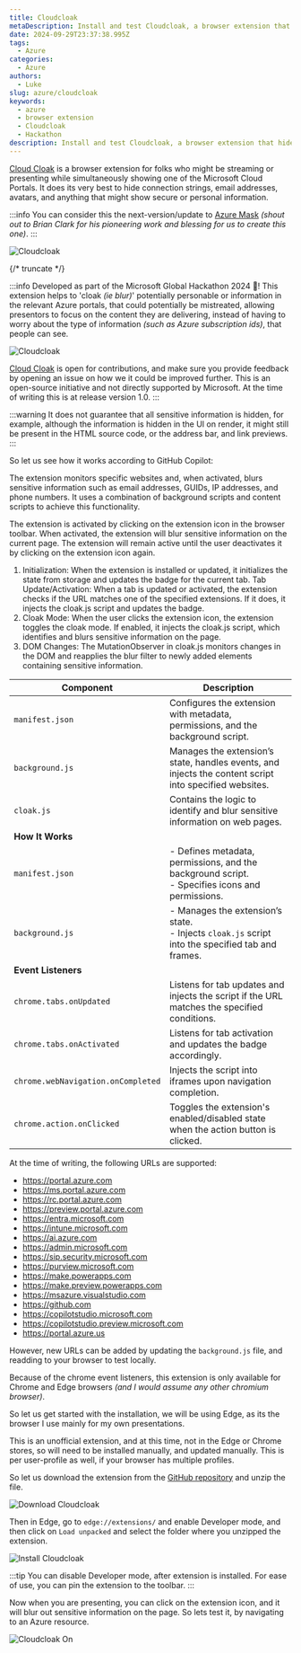 ```yaml
---
title: Cloudcloak
metaDescription: Install and test Cloudcloak, a browser extension that hides sensitive information while streaming or presenting Microsoft Cloud Portals.
date: 2024-09-29T23:37:38.995Z
tags:
  - Azure
categories:
  - Azure
authors:
  - Luke
slug: azure/cloudcloak
keywords:
  - azure
  - browser extension
  - Cloudcloak
  - Hackathon
description: Install and test Cloudcloak, a browser extension that hides sensitive information while streaming or presenting Microsoft Cloud Portals.
---
```


[Cloud Cloak](https://github.com/microsoft/Cloudcloak) is a browser extension for folks who might be streaming or presenting while simultaneously showing one of the Microsoft Cloud Portals. It does its very best to hide connection strings, email addresses, avatars, and anything that might show secure or personal information.

:::info
You can consider this the next-version/update to [Azure Mask](https://github.com/clarkio/azure-mask/) _(shout out to Brian Clark for his pioneering work and blessing for us to create this one)_.
:::

![Cloudcloak](images/Cloudcloak-icon-128.png)

{/* truncate */}

:::info
Developed as part of the Microsoft Global Hackathon 2024 🚀! This extension helps to 'cloak _(ie blur)_' potentially personable or information in the relevant Azure portals, that could potentially be mistreated, allowing presentors to focus on the content they are delivering, instead of having to worry about the type of information _(such as Azure subscription ids)_, that people can see.

![Cloudcloak](images/AzurePortal_Cloudcloak_On.jpg)

[Cloud Cloak](https://github.com/microsoft/Cloudcloak) is open for contributions, and make sure you provide feedback by opening an issue on how we it could be improved further. This is an open-source initiative and not directly supported by Microsoft. At the time of writing this is at release version 1.0.
:::

:::warning
It does not guarantee that all sensitive information is hidden, for example, although the information is hidden in the UI on render, it might still be present in the HTML source code, or the address bar, and link previews.
:::

So let us see how it works according to GitHub Copilot:

The extension monitors specific websites and, when activated, blurs sensitive information such as email addresses, GUIDs, IP addresses, and phone numbers. It uses a combination of background scripts and content scripts to achieve this functionality.

The extension is activated by clicking on the extension icon in the browser toolbar. When activated, the extension will blur sensitive information on the current page. The extension will remain active until the user deactivates it by clicking on the extension icon again.

1. Initialization: When the extension is installed or updated, it initializes the state from storage and updates the badge for the current tab.
Tab Update/Activation: When a tab is updated or activated, the extension checks if the URL matches one of the specified extensions. If it does, it injects the cloak.js script and updates the badge.
2. Cloak Mode: When the user clicks the extension icon, the extension toggles the cloak mode. If enabled, it injects the cloak.js script, which identifies and blurs sensitive information on the page.
3. DOM Changes: The MutationObserver in cloak.js monitors changes in the DOM and reapplies the blur filter to newly added elements containing sensitive information.

| **Component**        | **Description**                                                                                         |
|----------------------|---------------------------------------------------------------------------------------------------------|
| `manifest.json`       | Configures the extension with metadata, permissions, and the background script.                         |
| `background.js`       | Manages the extension’s state, handles events, and injects the content script into specified websites.   |
| `cloak.js`            | Contains the logic to identify and blur sensitive information on web pages.                             |
| **How It Works**      |                                                                                                         |
| `manifest.json`       | - Defines metadata, permissions, and the background script. <br> - Specifies icons and permissions.      |
| `background.js`       | - Manages the extension’s state. <br> - Injects `cloak.js` script into the specified tab and frames.    |
| **Event Listeners**   |                                                                                                         |
| `chrome.tabs.onUpdated` | Listens for tab updates and injects the script if the URL matches the specified conditions.             |
| `chrome.tabs.onActivated` | Listens for tab activation and updates the badge accordingly.                                        |
| `chrome.webNavigation.onCompleted` | Injects the script into iframes upon navigation completion.                                  |
| `chrome.action.onClicked` | Toggles the extension's enabled/disabled state when the action button is clicked.                   |

At the time of writing, the following URLs are supported:

- https://portal.azure.com
- https://ms.portal.azure.com
- https://rc.portal.azure.com
- https://preview.portal.azure.com
- https://entra.microsoft.com
- https://intune.microsoft.com
- https://ai.azure.com
- https://admin.microsoft.com
- https://sip.security.microsoft.com
- https://purview.microsoft.com
- https://make.powerapps.com
- https://make.preview.powerapps.com
- https://msazure.visualstudio.com
- https://github.com
- https://copilotstudio.microsoft.com
- https://copilotstudio.preview.microsoft.com
- https://portal.azure.us

However, new URLs can be added by updating the `background.js` file, and readding to your browser to test locally.

Because of the chrome event listeners, this extension is only available for Chrome and Edge browsers _(and I would assume any other chromium browser)_.

So let us get started with the installation, we will be using Edge, as its the browser I use mainly for my own presentations.

This is an unofficial extension, and at this time, not in the Edge or Chrome stores, so will need to be installed manually, and updated manually. This is per user-profile as well, if your browser has multiple profiles.

So let us download the extension from the [GitHub repository](https://github.com/microsoft/Cloudcloak) and unzip the file.

![Download Cloudcloak](images/Download_Cloudcloak.gif)

Then in Edge, go to `edge://extensions/` and enable Developer mode, and then click on `Load unpacked` and select the folder where you unzipped the extension.

![Install Cloudcloak](images/Install_Cloudcloak.gif)

:::tip
You can disable Developer mode, after extension is installed. For ease of use, you can pin the extension to the toolbar.
:::

Now when you are presenting, you can click on the extension icon, and it will blur out sensitive information on the page. So lets test it, by navigating to an Azure resource.

![Cloudcloak On](images/Test_Cloudcloak.gif)
